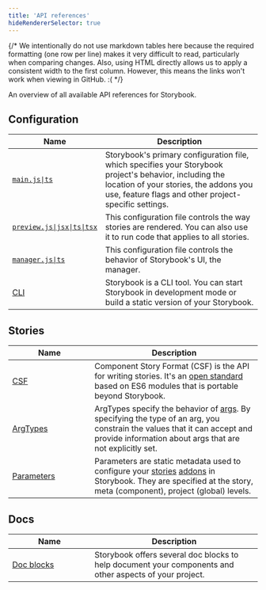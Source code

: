 ```yaml
---
title: 'API references'
hideRendererSelector: true
---
```


{/*
  We intentionally do not use markdown tables here because the required formatting (one row per line)
  makes it very difficult to read, particularly when comparing changes.
  Also, using HTML directly allows us to apply a consistent width to the first column.
  However, this means the links won't work when viewing in GitHub. :(
*/}

An overview of all available API references for Storybook.

## Configuration

<table>
  <thead>
    <tr>
      <th scope="col" width="33%">Name</th>
      <th scope="col">Description</th>
    </tr>
  </thead>
  <tbody>
    <tr>
      <td><a href="../api/main-config"><code>main.js|ts</code></a></td>
      <td>
        Storybook's primary configuration file, which specifies your Storybook project's behavior,
        including the location of your stories, the addons you use, feature flags and other
        project-specific settings.
      </td>
    </tr>
    <tr>
      <td><a href="../configure/#configure-story-rendering"><code>preview.js|jsx|ts|tsx</code></a></td>
      <td>
        This configuration file controls the way stories are rendered. You can also use it to run
        code that applies to all stories.
      </td>
    </tr>
    <tr>
      <td><a href="../configure/#configure-storybooks-ui"><code>manager.js|ts</code></a></td>
      <td>
        This configuration file controls the behavior of Storybook's UI, the manager.
      </td>
    </tr>
    <tr>
      <td><a href="../api/cli-options">CLI</a></td>
      <td>
        Storybook is a CLI tool. You can start Storybook in development mode or build a static
        version of your Storybook.
      </td>
    </tr>
  </tbody>
</table>

## Stories

<table>
  <thead>
    <tr>
      <th scope="col" width="33%">Name</th>
      <th scope="col">Description</th>
    </tr>
  </thead>
  <tbody>
    <tr>
      <td><a href="../api/csf">CSF</a></td>
      <td>
        Component Story Format (CSF) is the API for writing stories. It's an 
        <a href="https://github.com/ComponentDriven/csf">open standard</a> based on ES6 modules that
        is portable beyond Storybook.
      </td>
    </tr>
    <tr>
      <td><a href="../api/arg-types">ArgTypes</a></td>
      <td>
        ArgTypes specify the behavior of <a href="../writing-stories/args">args</a>. By specifying
        the type of an arg, you constrain the values that it can accept and provide information
        about args that are not explicitly set.
      </td>
    </tr>
    <tr>
      <td><a href="../api/parameters">Parameters</a></td>
      <td>
        Parameters are static metadata used to configure your <a href="../get-started/whats-a-story.md">stories</a> <a href="../addons/index.md">addons</a> in Storybook. They are specified at the story, meta (component), project (global) levels.
      </td>
    </tr>
  </tbody>
</table>

## Docs

<table>
  <thead>
    <tr>
      <th scope="col" width="33%">Name</th>
      <th scope="col">Description</th>
    </tr>
  </thead>
  <tbody>
    <tr>
      <td><a href="../writing-docs/doc-blocks/#available-blocks">Doc blocks</a></td>
      <td>
        Storybook offers several doc blocks to help document your components and other aspects of
        your project.
      </td>
    </tr>
  </tbody>
</table>
